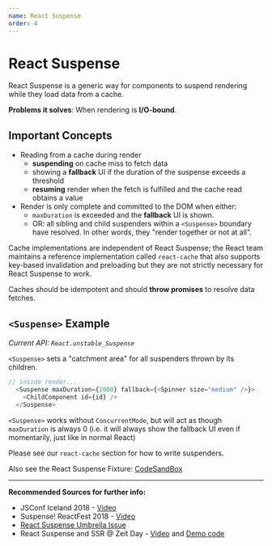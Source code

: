 ```yaml
---
name: React Suspense
order: 4
---
```


# React Suspense

React Suspense is a generic way for components to suspend rendering while they load data from a cache.

**Problems it solves**: When rendering is **I/O-bound**.

## Important Concepts

- Reading from a cache during render
  - **suspending** on cache miss to fetch data
  - showing a **fallback** UI if the duration of the suspense exceeds a threshold
  - **resuming** render when the fetch is fulfilled and the cache read obtains a value
- Render is only complete and committed to the DOM when either:
  - `maxDuration` is exceeded and the **fallback** UI is shown.
  - OR: all sibling and child suspenders within a `<Suspense>` boundary have resolved. In other words, they "render together or not at all".

Cache implementations are independent of React Suspense; 
the React team maintains a reference implementation called `react-cache` 
that also supports key-based invalidation and preloading but they are not strictly necessary for React Suspense to work.

Caches should be idempotent and should **throw promises** to resolve data fetches.

## `<Suspense>` Example 

*Current API: `React.unstable_Suspense`*

`<Suspense>` sets a "catchment area" for all suspenders thrown by its children.

```js
// inside render...
  <Suspense maxDuration={1000} fallback={<Spinner size="medium" />}>
    <ChildComponent id={id} />
  </Suspense>
```

`<Suspense>` works without `ConcurrentMode`, but will act as though `maxDuration` is always 0 (i.e. it will always show the fallback UI even if momentarily, just like in normal React)

Please see our `react-cache` section for how to write suspenders.

Also see the React Suspense Fixture: [CodeSandBox](https://codesandbox.io/s/w0n9ok3mqw)

--- 

**Recommended Sources for further info:**

- JSConf Iceland 2018 - [Video](https://www.youtube.com/watch?v=nLF0n9SACd4)
- Suspense! ReactFest 2018 - [Video](https://www.youtube.com/watch?v=6g3g0Q_XVb4)
- [React Suspense Umbrella Issue](https://github.com/facebook/react/issues/13206)
- React Suspense and SSR @ Zeit Day - [Video](https://www.youtube.com/watch?v=z-6JC0_cOns) and [Demo code](https://github.com/acdlite/suspense-ssr-demo)